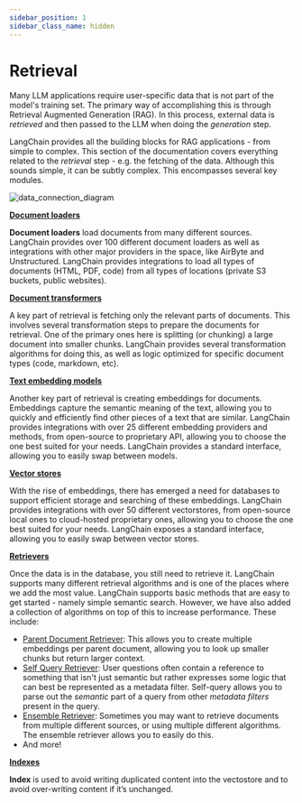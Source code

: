 ```yaml
---
sidebar_position: 1
sidebar_class_name: hidden
---
```


# Retrieval

Many LLM applications require user-specific data that is not part of the model's training set.
The primary way of accomplishing this is through Retrieval Augmented Generation (RAG).
In this process, external data is *retrieved* and then passed to the LLM when doing the *generation* step.

LangChain provides all the building blocks for RAG applications - from simple to complex.
This section of the documentation covers everything related to the *retrieval* step - e.g. the fetching of the data.
Although this sounds simple, it can be subtly complex.
This encompasses several key modules.

![data_connection_diagram](/img/data_connection.jpg)

**[Document loaders](/docs/modules/data_connection/document_loaders/)**

**Document loaders** load documents from many different sources.
LangChain provides over 100 different document loaders as well as integrations with other major providers in the space,
like AirByte and Unstructured.
LangChain provides integrations to load all types of documents (HTML, PDF, code) from all types of locations (private S3 buckets, public websites).

**[Document transformers](/docs/modules/data_connection/document_transformers/)**

A key part of retrieval is fetching only the relevant parts of documents.
This involves several transformation steps to prepare the documents for retrieval.
One of the primary ones here is splitting (or chunking) a large document into smaller chunks.
LangChain provides several transformation algorithms for doing this, as well as logic optimized for specific document types (code, markdown, etc).

**[Text embedding models](/docs/modules/data_connection/text_embedding/)**

Another key part of retrieval is creating embeddings for documents.
Embeddings capture the semantic meaning of the text, allowing you to quickly and
efficiently find other pieces of a text that are similar.
LangChain provides integrations with over 25 different embedding providers and methods,
from open-source to proprietary API,
allowing you to choose the one best suited for your needs.
LangChain provides a standard interface, allowing you to easily swap between models.

**[Vector stores](/docs/modules/data_connection/vectorstores/)**

With the rise of embeddings, there has emerged a need for databases to support efficient storage and searching of these embeddings.
LangChain provides integrations with over 50 different vectorstores, from open-source local ones to cloud-hosted proprietary ones,
allowing you to choose the one best suited for your needs.
LangChain exposes a standard interface, allowing you to easily swap between vector stores.

**[Retrievers](/docs/modules/data_connection/retrievers/)**

Once the data is in the database, you still need to retrieve it.
LangChain supports many different retrieval algorithms and is one of the places where we add the most value.
LangChain supports basic methods that are easy to get started - namely simple semantic search.
However, we have also added a collection of algorithms on top of this to increase performance.
These include:

- [Parent Document Retriever](/docs/modules/data_connection/retrievers/parent_document_retriever): This allows you to create multiple embeddings per parent document, allowing you to look up smaller chunks but return larger context.
- [Self Query Retriever](/docs/modules/data_connection/retrievers/self_query): User questions often contain a reference to something that isn't just semantic but rather expresses some logic that can best be represented as a metadata filter. Self-query allows you to parse out the *semantic* part of a query from other *metadata filters* present in the query.
- [Ensemble Retriever](/docs/modules/data_connection/retrievers/ensemble): Sometimes you may want to retrieve documents from multiple different sources, or using multiple different algorithms. The ensemble retriever allows you to easily do this.
- And more!

**[Indexes](/docs/modules/data_connection/indexing)**

**Index** is used to avoid writing duplicated content into the 
vectostore and to avoid over-writing content if it’s unchanged.